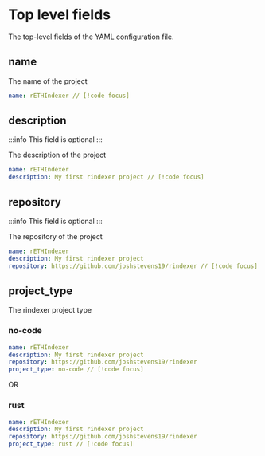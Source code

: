 # Top level fields

The top-level fields of the YAML configuration file.

## name

The name of the project

```yaml [rindexer.yaml]
name: rETHIndexer // [!code focus]
```

## description

:::info
This field is optional
:::

The description of the project

```yaml [rindexer.yaml]
name: rETHIndexer
description: My first rindexer project // [!code focus]
```

## repository

:::info
This field is optional
:::

The repository of the project

```yaml [rindexer.yaml]
name: rETHIndexer
description: My first rindexer project
repository: https://github.com/joshstevens19/rindexer // [!code focus]
```

## project_type

The rindexer project type

### no-code

```yaml [rindexer.yaml]
name: rETHIndexer
description: My first rindexer project
repository: https://github.com/joshstevens19/rindexer
project_type: no-code // [!code focus]
```

OR

### rust

```yaml [rindexer.yaml]
name: rETHIndexer
description: My first rindexer project
repository: https://github.com/joshstevens19/rindexer
project_type: rust // [!code focus]
```